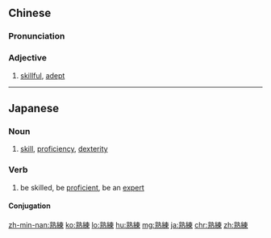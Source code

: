{{also|熟练}}
==Chinese==
{{zh-forms|s=熟练}}

===Pronunciation===
{{zh-pron
|m=熟liàn
|c=suk6 lin6
|h=pfs=su̍k-lien
|mn=qz,xm,zz:sio̍k-liān/tw,xm,zz:se̍k-liān
|ma=Zh-shúliàn.ogg
|cat=a
}}

===Adjective===
{{zh-adj}}

# [[skillful]], [[adept]]

----

==Japanese==
{{ja-kanjitab|じゅく|れん|yomi=o}}

===Noun===
{{ja-noun|じゅくれん}}

# [[skill]], [[proficiency]], [[dexterity]]

===Verb===
{{ja-verb-suru|じゅくれん}}

# be skilled, be [[proficient]], be an [[expert]]

====Conjugation====
{{ja-suru|じゅくれん}}

[[zh-min-nan:熟練]]
[[ko:熟練]]
[[lo:熟練]]
[[hu:熟練]]
[[mg:熟練]]
[[ja:熟練]]
[[chr:熟練]]
[[zh:熟練]]